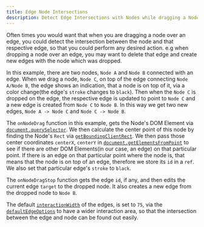 ```yaml
---
title: Edge Node Intersections
description: Detect Edge Intersections with Nodes while dragging a Node.
---
```



Often times you would want that when you are dragging a node over an edge, you could detect the intersection between the node and that respective edge, so that you could perform any desired action. e.g when dropping a node over an edge, you may want to delete that edge and create new edges with the node which was dropped.

In this example, there are two nodes, `Node A` and `Node B` connected with an edge. When we drag a node, `Node C`, on top of the edge connecting `Node A/Node B`, the edge shows an indication, that a node is on top of it, via a color change(the edge's `stroke` changes to `black`). Then when the `Node C` is dropped on the edge, the respective edge is updated to point to `Node C` and a new edge is created from `Node C` to `Node B`. In this way we get two new edges, `Node A -> Node C` and `Node C -> Node B`.

The `onNodeDrag` function in this example, gets the Node's DOM Element via [`document.querySelector`](https://developer.mozilla.org/en-US/docs/Web/API/Document/querySelector). We then calculate the center point of this node by finding the Node's `Rect` via [`getBoundingClientRect`](https://developer.mozilla.org/en-US/docs/Web/API/Element/getBoundingClientRect). We then pass those center coordinates `centerX`, `centerY` in [`document.getElementsFromPoint`](https://developer.mozilla.org/en-US/docs/Web/API/Document/elementsFromPoint) to see if there are other DOM Elements(in our case, an edge) on that particular point. If there is an edge on that particular point where the node is, that means that the node is on top of an edge, therefore we store its `id` in a `ref`. We also set that particular edge's `stroke` to `black`.

The `onNodeDragStop` function gets the edge `id`, if any, and then edits the current edge `target` to the dropped node. It also creates a new edge from the dropped node to `Node B`.

The default [`interactionWidth`](/api-reference/types/default-edge-options#interaction-width) of the edges, is set to `75`, via the [`defaultEdgeOptions`](/api-reference/react-flow#default-edge-options) to have a wider interaction area, so that the intersection between the edge and node can be found out easily.

<RemoteCodeViewer
  route="examples/edges/edge-node-intersection"
  framework="react"
/>
